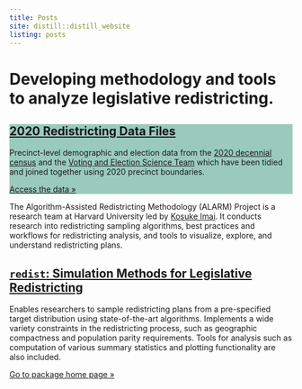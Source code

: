 ```yaml
---
title: Posts
site: distill::distill_website
listing: posts
---
```


<div class="home-cover l-screen">
<div class="fg">
<h1>Developing methodology and tools to analyze legislative redistricting.</h1>
</div>
</div>

<div class="package-box" style="background: #9ACABC">
<a href="/posts/2021-08-10-census-2020/">
<h2>2020 Redistricting Data Files</h2>
</a>
<p>
Precinct-level demographic and election data from the 
<a href="https://www.census.gov/2020census" target="_blank">2020 decennial census</a> 
and the
<a href="https://dataverse.harvard.edu/dataverse/electionscience">Voting and Election Science Team</a>
which have been tidied and joined together using 2020 precinct boundaries.
</p>
<p>
<a href="/posts/2021-08-10-census-2020/">
Access the data &raquo;
</a>
</p>
</div>

The Algorithm-Assisted Redistricting Methodology (ALARM) Project is a research
team at Harvard University led by [Kosuke Imai](https://imai.fas.harvard.edu/).
It conducts research into redistricting sampling algorithms, best practices and
workflows for redistricting analysis, and tools to visualize, explore, and
understand redistricting plans.

<div class="package-box">
<a href="https://alarm-redist.github.io/redist/">
<h2><code>redist</code>: Simulation Methods for Legislative Redistricting</h2>
</a>
<p>
Enables researchers to sample redistricting plans from a pre-specified target
distribution using state-of-the-art algorithms. Implements a wide variety
constraints in the redistricting process, such as geographic compactness and
population parity requirements. Tools for analysis such as computation of
various summary statistics and plotting functionality are also included.
</p>
<p>
<a href="https://alarm-redist.github.io/redist/">
Go to package home page &raquo;
</a>
</p>
</div>
